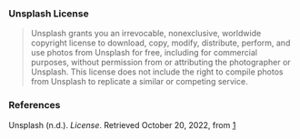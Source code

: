 === Unsplash License ===

<blockquote>Unsplash grants you an irrevocable, nonexclusive, worldwide copyright license to download, copy, modify, distribute, perform, and use photos from Unsplash for free, including for commercial purposes, without permission from or attributing the photographer or Unsplash. This license does not include the right to compile photos from Unsplash to replicate a similar or competing service.</blockquote>

=== References ===
Unsplash (n.d.). ''License''. Retrieved October 20, 2022, from [https://unsplash.com/license]